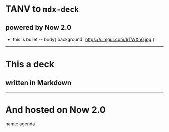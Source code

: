 # TANV to `mdx-deck`
## powered by Now 2.0
- this is bullet
--
body{
  background: https://i.imgur.com/IrTWXn6.jpg
}
---
# This a deck
## written in Markdown
---
# And hosted on Now 2.0
name: agenda
